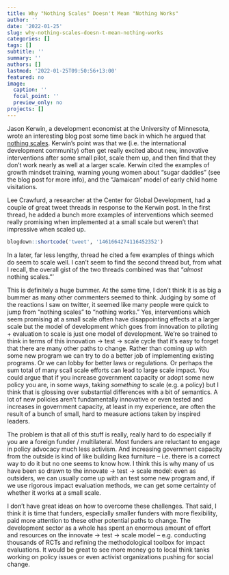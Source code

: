 ---
title: Why "Nothing Scales" Doesn't Mean "Nothing Works"
author: ''
date: '2022-01-25'
slug: why-nothing-scales-doesn-t-mean-nothing-works
categories: []
tags: []
subtitle: ''
summary: ''
authors: []
lastmod: '2022-01-25T09:50:56+13:00'
featured: no
image:
  caption: ''
  focal_point: ''
  preview_only: no
projects: []
---

Jason Kerwin, a development economist at the University of Minnesota, wrote an interesting blog post some time back in which he argued that [nothing scales]( https://jasonkerwin.com/nonparibus/2021/11/03/nothing-scales/). Kerwin’s point was that we (i.e. the international development community) often get really excited about new, innovative interventions after some small pilot, scale them up, and then find that they don’t work nearly as well at a larger scale. Kerwin cited the examples of growth mindset training, warning young women about “sugar daddies” (see the blog post for more info), and the “Jamaican” model of early child home visitations.  

Lee Crawfurd, a researcher at the Center for Global Development, had a couple of great tweet threads in response to the Kerwin post. In the first thread, he added a bunch more examples of interventions which seemed really promising when implemented at a small scale but weren’t that impressive when scaled up.

```{r echo=FALSE}
blogdown::shortcode('tweet', '1461664274116452352')
```

In a later, far less lengthy, thread he cited a few examples of things which do seem to scale well. I can’t seem to find the second thread but, from what I recall, the overall gist of the two threads combined was that “*almost* nothing scales.”'

This is definitely a huge bummer. At the same time, I don’t think it is as big a bummer as many other commenters seemed to think. Judging by some of the reactions I saw on twitter, it seemed like many people were quick to jump from “nothing scales” to “nothing works.”  Yes, interventions which seem promising at a small scale often have disappointing effects at a larger scale but the model of development which goes from innovation to piloting + evaluation to scale is just one model of development. We’re so trained to think in terms of this innovation -> test -> scale cycle that it’s easy to forget that there are many other paths to change. Rather than coming up with some new program we can try to do a better job of implementing existing programs. Or we can lobby for better laws or regulations. Or perhaps the sum total of many scall scale efforts can lead to large scale impact. You could argue that if you increase government capacity or adopt some new policy you are, in some ways, taking *something* to scale (e.g. a policy) but I think that is glossing over substantial differences with a bit of semantics. A lot of new policies aren’t fundamentally innovative or even tested and increases in government capacity, at least in my experience, are often the result of a bunch of small, hard to measure actions taken by inspired leaders. 

The problem is that all of this stuff is really, really hard to do especially if you are a foreign funder / multilateral. Most funders are reluctant to engage in policy advocacy much less activism. And increasing government capacity from the outside is kind of like building Ikea furniture – i.e. there is a correct way to do it but no one seems to know how. I think this is why many of us have been so drawn to the innovate -> test -> scale model: even as outsiders, we can usually come up with an test some new program and, if we use rigorous impact evaluation methods, we can get some certainty of whether it works at a small scale.

I don’t have great ideas on how to overcome these challenges. That said, I think it is time that funders, especially smaller funders with more flexibility, paid more attention to these other potential paths to change. The development sector as a whole has spent an enormous amount of effort and resources on the innovate -> test -> scale model – e.g. conducting thousands of RCTs and refining the methodological toolbox for impact evaluations. It would be great to see more money go to local think tanks working on policy issues or even activist organizations pushing for social change.   

